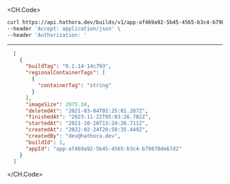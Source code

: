 
<CH.Code>
```bash Example Request
curl https://api.hathora.dev/builds/v1/app-af469a92-5b45-4565-b3c4-b79878de67d2/list \
--header 'Accept: application/json' \
--header 'Authorization: '
```
---

```json Example Response
  [
    {
      "buildTag": "0.1.14-14c793",
      "regionalContainerTags": [
        {
          "containerTag": "string"
        }
      ],
      "imageSize": 2975.34,
      "deletedAt": "2021-03-04T02:25:01.207Z",
      "finishedAt": "2023-11-22T05:03:26.782Z",
      "startedAt": "2021-10-26T13:24:26.711Z",
      "createdAt": "2022-02-24T20:50:35.449Z",
      "createdBy": "dev@hathora.dev",
      "buildId": 1,
      "appId": "app-af469a92-5b45-4565-b3c4-b79878de67d2"
    }
  ]
```
</CH.Code>
